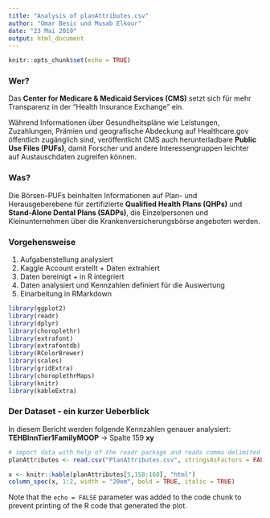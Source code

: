 ```yaml
---
title: "Analysis of planAttributes.csv"
author: "Omar Besic und Musab Elkour" 
date: "23 Mai 2019"
output: html_document
---
```


```r
knitr::opts_chunk$set(echo = TRUE)
```
### Wer?
Das **Center for Medicare & Medicaid Services (CMS)** setzt sich für mehr Transparenz in der "Health Insurance Exchange" ein.

Während Informationen über Gesundheitspläne wie Leistungen, Zuzahlungen, Prämien und geografische Abdeckung auf Healthcare.gov öffentlich zugänglich sind, veröffentlicht CMS auch herunterladbare **Public Use Files (PUFs)**, damit Forscher und andere Interessengruppen leichter auf Austauschdaten zugreifen können.

### Was?
Die Börsen-PUFs beinhalten Informationen auf Plan- und Herausgeberebene für zertifizierte **Qualified Health Plans (QHPs)** und **Stand-Alone Dental Plans (SADPs)**, die Einzelpersonen und Kleinunternehmen über die Krankenversicherungsbörse angeboten werden.

### Vorgehensweise 
1) Aufgabenstellung analysiert 
2) Kaggle Account erstellt + Daten extrahiert 
3) Daten bereinigt + in R integriert 
4) Daten analysiert und Kennzahlen definiert für die Auswertung 
5) Einarbeitung in RMarkdown 

```r
library(ggplot2)
library(readr)
library(dplyr) 
library(choroplethr)
library(extrafont)
library(extrafontdb)
library(RColorBrewer)
library(scales)
library(gridExtra)
library(choroplethrMaps)
library(knitr)
library(kableExtra)
```

### Der Dataset - ein kurzer Ueberblick
In diesem Bericht werden folgende Kennzahlen genauer analysiert:
**TEHBInnTier1FamilyMOOP** -> Spalte 159
**xy**

```r
# import data with help of the readr package and reads comma delimited files
planAttributes <- read.csv("PlanAttributes.csv", stringsAsFactors = FALSE)

x <- knitr::kable(planAttributes[5,158:160], "html")
column_spec(x, 1:2, width = "20em", bold = TRUE, italic = TRUE)

```

Note that the `echo = FALSE` parameter was added to the code chunk to prevent printing of the R code that generated the plot.
